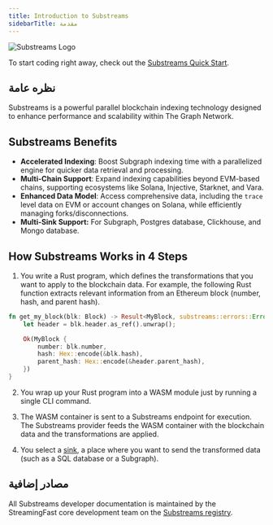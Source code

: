```yaml
---
title: Introduction to Substreams
sidebarTitle: مقدمة
---
```


![Substreams Logo](/img/substreams-logo.png)

To start coding right away, check out the [Substreams Quick Start](/substreams/quick-start/).

## نظره عامة

Substreams is a powerful parallel blockchain indexing technology designed to enhance performance and scalability within The Graph Network.

## Substreams Benefits

- **Accelerated Indexing**: Boost Subgraph indexing time with a parallelized engine for quicker data retrieval and processing.
- **Multi-Chain Support**: Expand indexing capabilities beyond EVM-based chains, supporting ecosystems like Solana, Injective, Starknet, and Vara.
- **Enhanced Data Model**: Access comprehensive data, including the `trace` level data on EVM or account changes on Solana, while efficiently managing forks/disconnections.
- **Multi-Sink Support:** For Subgraph, Postgres database, Clickhouse, and Mongo database.

## How Substreams Works in 4 Steps

1. You write a Rust program, which defines the transformations that you want to apply to the blockchain data. For example, the following Rust function extracts relevant information from an Ethereum block (number, hash, and parent hash).

```rust
fn get_my_block(blk: Block) -> Result<MyBlock, substreams::errors::Error> {
    let header = blk.header.as_ref().unwrap();

    Ok(MyBlock {
        number: blk.number,
        hash: Hex::encode(&blk.hash),
        parent_hash: Hex::encode(&header.parent_hash),
    })
}
```

2. You wrap up your Rust program into a WASM module just by running a single CLI command.

3. The WASM container is sent to a Substreams endpoint for execution. The Substreams provider feeds the WASM container with the blockchain data and the transformations are applied.

4. You select a [sink](https://docs.substreams.dev/how-to-guides/sinks), a place where you want to send the transformed data (such as a SQL database or a Subgraph).

## مصادر إضافية

All Substreams developer documentation is maintained by the StreamingFast core development team on the [Substreams registry](https://docs.substreams.dev).
